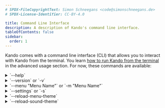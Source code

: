 ```yaml
---
# SPDX-FileCopyrightText: Simon Schneegans <code@simonschneegans.de>
# SPDX-License-Identifier: CC-BY-4.0

title: Command Line Interface
description: A description of Kando's command line interface.
tableOfContents: false
sidebar:
  order: 1
---
```



Kando comes with a command line interface (CLI) that allows you to interact with Kando from the terminal.
You learn [how to run Kando from the terminal](/launch-from-cli) in the advanced usage section.
For now, these commands are available:

<details>
<summary>`--help`</summary>
Prints the help message for the CLI.
</details>

<details>
<summary>`--version` or `-v`</summary>
Prints the version of Kando.
</details>

<details>
<summary>`--menu "Menu Name"` or `-m "Menu Name"`</summary>
Opens the menu with the given name.
This also works if Kando is already running.
In this case, the menu will be opened in the running instance.
</details>

<details>
<summary>`--settings` or `-s`</summary>
Opens the settings window.
This also works if Kando is already running.
In this case, the settings window will be opened in the running instance.
</details>

<details>
<summary>`--reload-menu-theme`</summary>
Reloads the menu theme.
This can be useful if you are developing a theme and want to see the changes without restarting Kando.
</details>

<details>
<summary>`--reload-sound-theme` <Badge text="soon!" variant="tip"/></summary>
Reloads the sound theme.
This can be useful if you are developing a theme and want to hear the changes without restarting Kando.
</details>